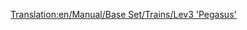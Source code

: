 [[Translation:en/Manual/Base Set/Trains/Lev3 'Pegasus']]
{{en/Manual/Base Set/Trains/Trains|Image=[[File:en/Manual/Base Set/Trains/Lev3pegasus.png]]
|Cost=£96,093 ($192,186)
|Speed=480 km/h (300 mph)
|Weight=130 t
|Power=15,000 hp (11,185 kW)
|Annual=£3,571 ($7,142)
|Designed=2035
|Lifespan=20
|Capacity=N/A
|Description=Although it is the second fastest train and the fastest single headed train in the game, it is not that much faster then the Lev2 and Lev4 will most likley be released before you have finished upgrading your fleet to this. So it is normally best to skip this train and wait for the Lev4.
|Real-life=No Real-Life Equivalent has been found for this train. Perhaps in a few years, when MagLev has become a real technology, you could fill in a Third-Generation MagLev engine here.
}}